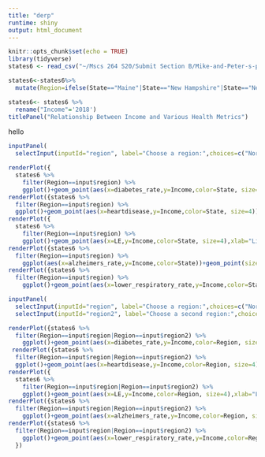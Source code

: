 ```yaml
---
title: "derp"
runtime: shiny
output: html_document
---
```


```r
knitr::opts_chunk$set(echo = TRUE)
library(tidyverse)
states6 <- read_csv("~/Mscs 264 S20/Submit Section B/Mike-and-Peter-s-project/states6.csv")
```

```r
states6<-states6%>%
  mutate(Region=ifelse(State=="Maine"|State=="New Hampshire"|State=="New York"|State=="Vermont"|State=="Pennsylvania"|State=="New Jersey"|State=="Massachusetts"|State=="Connecticut"|State=="Rhode Island","Northeast",ifelse(State=="Maryland"|State=="Delaware"|State=="West Virginia"|State=="Virginia"|State=="North Carolina"|State=="South Carolina"|State=="Kentucky"|State=="Tennessee"|State=="Georgia"|State=="Alabama"|State=="Mississippi"|State=="Florida"|State=="Louisiana"|State=="Arkansas"|State=="Texas"|State=="Oklahoma","South",ifelse(State=="Ohio"|State=="Michigan"|State=="Indiana"|State=="Illinois"|State=="Wisconsin"|State=="Missouri"|State=="Iowa"|State=="Minnesota"|State=="South Dakota"|State=="North Dakota"|State=="Nebraska"|State=="Kansas","Midwest",ifelse(State=="New Mexico"|State=="Colorado"|State=="Arizona"|State=="Utah"|State=="Wyoming"|State=="Montana"|State=="Idaho"|State=="Nevada"|State=="California"|State=="Oregon"|State=="Washington"|State=="Hawaii"|State=="Alaska","West","D.C.")))))

```

```r
states6<- states6 %>%
  rename("Income"='2018')
titlePanel("Relationship Between Income and Various Health Metrics")
```
hello

```r
inputPanel(
  selectInput(inputId="region", label="Choose a region:",choices=c("Northeast","South","Midwest","West")))

renderPlot({
  states6 %>%
    filter(Region==input$region) %>%
    ggplot()+geom_point(aes(x=diabetes_rate,y=Income,color=State, size=4))})
renderPlot({states6 %>%
  filter(Region==input$region) %>%
  ggplot()+geom_point(aes(x=heartdisease,y=Income,color=State, size=4))})
renderPlot({
  states6 %>%
    filter(Region==input$region) %>%
    ggplot()+geom_point(aes(x=LE,y=Income,color=State, size=4),xlab="Life expectancy")})
renderPlot({states6 %>%
  filter(Region==input$region) %>%
    ggplot(aes(x=alzheimers_rate,y=Income,color=State))+geom_point(size=4)})
renderPlot({states6 %>%
  filter(Region==input$region) %>%
    ggplot()+geom_point(aes(x=lower_respiratory_rate,y=Income,color=State, size=4))})

inputPanel(
  selectInput(inputId="region", label="Choose a region:",choices=c("Northeast","South","Midwest","West")),
  selectInput(inputId="region2", label="Choose a second region:",choices=c("Northeast","South","Midwest","West")))

renderPlot({states6 %>%
  filter(Region==input$region|Region==input$region2) %>%
    ggplot()+geom_point(aes(x=diabetes_rate,y=Income,color=Region, size=4))})
 renderPlot({states6 %>%
  filter(Region==input$region|Region==input$region2) %>%
  ggplot()+geom_point(aes(x=heartdisease,y=Income,color=Region, size=4))})
renderPlot({
  states6 %>%
    filter(Region==input$region|Region==input$region2) %>%
    ggplot()+geom_point(aes(x=LE,y=Income,color=Region, size=4),xlab="Life expectancy")})
renderPlot({states6 %>%
  filter(Region==input$region|Region==input$region2) %>%
    ggplot()+geom_point(aes(x=alzheimers_rate,y=Income,color=Region, size=4))})
renderPlot({states6 %>%
  filter(Region==input$region|Region==input$region2) %>%
    ggplot()+geom_point(aes(x=lower_respiratory_rate,y=Income,color=Region, size=4)) 
  })
```


